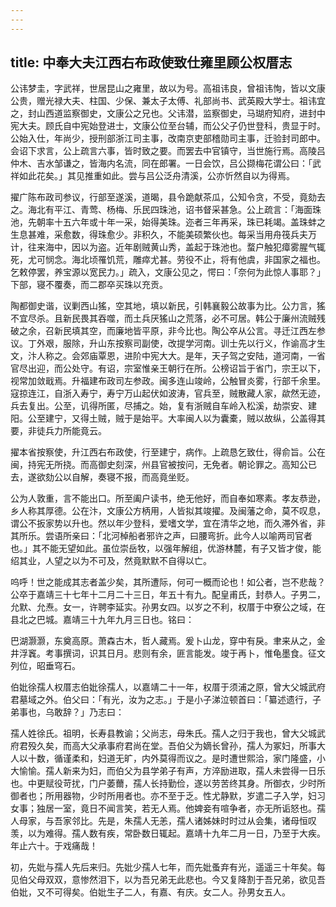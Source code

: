 ```yaml
---
---
---
```

title: 中奉大夫江西右布政使致仕雍里顾公权厝志
---



公讳梦圭，字武祥，世居昆山之雍里，故以为号。高祖讳良，曾祖讳恂，皆以文康公贵，赠光禄大夫、柱国、少保、兼太子太傅、礼部尚书、武英殿大学士。祖讳宜之，封山西道监察御史，文康公之兄也。父讳潜，监察御史，马瑚府知府，进封中宪大夫。顾氏自中宪始登进士，文康公位至台辅，而公父子仍世登科，贵显于时。公始入仕，年尚少，授刑部浙江司主事，改南京吏部稽勋司主事，迁验封司郎中。会诏下求言，公上疏言六事，皆时致之要。而罢去中官镇守，当世施行焉。高陵吕仲木、吉水邹谦之，皆海内名流，同在郎署。一日会饮，吕公撷梅花谓公曰：「武祥如此花矣。」其见推重如此。尝与吕公泛舟清溪，公亦忻然自以为得焉。

擢广陈布政司参议，行部至遂溪，道暍，县令跪献茶瓜，公知令贪，不受，竟劾去之。海北有平江、青莺、杨梅、乐民四珠池，诏书督采甚急。公上疏言：「海面珠池，先朝率十五六年或十年一采，始得美珠。迩者三年再采，珠已耗竭。盖珠蚌之生息甚难，采愈数，得珠愈少。非积久，不能美硕繁伙也。每采当用舟筏兵夫万计，往来海中，因以为盗。近年剧贼黄山秀，盖起于珠池也。蝥户触犯瘴雾腥气辄死，尤可悯念。海北顷罹饥荒，雕瘁尤甚。劳役不止，将有他虞，非国家之福也。乞敕停罢，养宝源以宽民力。」疏入，文康公见之，愕曰：「奈何为此惊人事耶？」下部，寝不覆奏，而二郡卒买珠以充贡。

陶都御史谐，议剿西山猺，空其地，填以新民，引韩襄毅公故事为比。公力言，猺不宜尽杀。且新民畏其吞噬，而土兵厌猺山之荒落，必不可居。韩公于廉州流贼残破之余，召新民填其空，而廉地皆平原，非今比也。陶公卒从公言。寻迁江西左参议。丁外艰，服除，升山东按察司副使，改提学河南。训士先以行义，作谕高才生文，汴人称之。会郊庙覃恩，进阶中宪大大。是年，天子驾之安陆，道河南，一省官尽出迎，而公处守。有诏，宗室惟亲王朝行在所。公榜诏旨于省门，宗王以下，视常加敛戢焉。升福建布政司左参政。闽多连山竣岭，公触冒炎雾，行部千余里。寇掠连江，自浙入寿宁，寿宁万山起伏如波涛，官兵至，贼散藏人家，歘然无迹，兵去复出。公至，讥得所匿，尽捕之。始，复有浙贼自车岭入松溪，劫崇安、建阳。公至建宁，又得土贼，贼于是始平。大率闽人以为囊橐，贼以故纵，公盖得其要，非徒兵力所能竟云。

擢本省按察使，升江西右布政使，行至建宁，病作。上疏恳乞致仕，得俞旨。公在闽，持宪无所挠。而高御史刻深，州县官被按问，无免者。朝论罪之。高知公已去，遂欲劾公以自解，奏寝不报，而高竟坐贬。

公为人敦重，言不能出口。所至阖户读书，绝无他好，而自奉如寒素。孝友恭逊，乡人称其厚德。公在汴，文康公方柄用，人皆拟其竣擢。及闽藩之命，莫不叹息，谓公不扳家势以升也。然以年少登科，爱嗜文学，宜在清华之地，而久滞外省，非其所乐。尝语所亲曰：「北河棹船者邪许之声，曰腰弯折。此今人以喻两司官者也。」其不能无望如此。虽位崇岳牧，以强年解组，优游林麓，有子又皆才俊，能绍其业，人望之以为不可及，然竟默默不自得以亡。

呜呼！世之能成其志者盖少矣，其所遭际，何可一概而论也！如公者，岂不悲哉？公卒于嘉靖三十七年十二月二十三日，年五十有九。配皇甫氏，封恭人。子男二，允默、允焘。女一，许聘李延实。孙男女四。以岁之不利，权厝于中寮公之域，在县北之巴城。嘉靖三十九年九月三日也。铭曰：

巴湖灏灏，东奠高原。萧森古木，哲人藏焉。爰卜山龙，穿中有戾。聿来从之，金井浮竁。考事撰词，识其日月。悲则有余，匪言能发。竣于再卜，惟龟墨食。征文列位，昭垂穹石。

伯妣徐孺人权厝志伯妣徐孺人，以嘉靖二十一年，权厝于须浦之原，曾大父城武府君墓域之外。伯父曰：「有光，汝为之志。」于是小子涕泣顿首曰：「纂述遗行，子弟事也，乌敢辞？」乃志曰：

孺人姓徐氏。祖明，长寿县教谕；父尚志，母朱氏。孺人之归于我也，曾大父城武府君殁久矣，而高大父承事府君尚在堂。吾伯父为嫡长曾孙，孺人为冢妇，所事大人以十数，循谨柔和，妇道无旷，内外莫得而议之。是时遭世熙洽，家门隆盛，小大愉愉。孺人新来为妇，而伯父为县学弟子有声，方淬励进取，孺人未尝得一日乐也。中更赋役苛扰，门户萎薾，孺人长持勤俭，遂以劳苦终其身。所御衣，少时所御者也；所用器物，少时所用者也。亦不至于乏。性尤静默，岁遣二子入学，妇习女事；独居一室，竟日不闻言笑，若无人焉。他婢妾有喧争者，亦无所诟怒也。孺人母家，与吾家邻比。先是，朱孺人无恙，孺人诸姊妹时时过从会集，诸母恒叹羡，以为难得。孺人数有疾，常卧数日辄起。嘉靖十九年二月一日，乃至于大疾。年止六十。于戏痛哉！

初，先妣与孺人先后来归。先妣少孺人七年，而先妣蚤弃有光，遥遥三十年矣。每见伯父母双双，意惨然泪下，以为吾兄弟无此悲也。今又复降割于吾兄弟，欲见吾伯妣，又不可得矣。伯妣生子二人，有嘉、有庆。女二人。孙男女五人。
